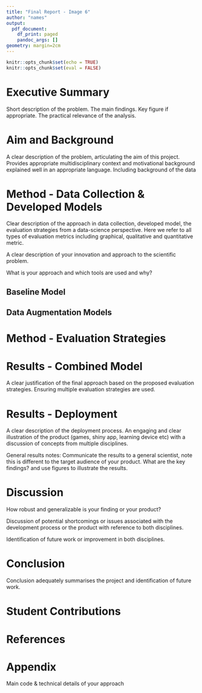```yaml
---
title: "Final Report - Image 6"
author: "names"
output:
  pdf_document:
    df_print: paged
    pandoc_args: []
geometry: margin=2cm
---
```


```r
knitr::opts_chunk$set(echo = TRUE)
knitr::opts_chunk$set(eval = FALSE)
```

# Executive Summary

Short description of the problem.
The main findings.
Key figure if appropriate.
The practical relevance of the analysis.



# Aim and Background

A clear description of the problem, articulating the aim of this project.
Provides appropriate multidisciplinary context and motivational background explained well in an appropriate language. 
Including background of the data



# Method - Data Collection & Developed Models


Clear description of the approach in data collection, developed model, the evaluation strategies from a data-science perspective. Here we refer to all types of evaluation metrics including graphical, qualitative and quantitative metric.

A clear description of your innovation and approach to the scientific problem.

What is your approach and which tools are used and why? 




## Baseline Model


## Data Augmentation Models


# Method - Evaluation Strategies 





# Results - Combined Model


A clear justification of the final approach based on the proposed evaluation strategies. Ensuring multiple evaluation strategies are used.



# Results - Deployment 


A clear description of the deployment process. An engaging and clear illustration of the product (games, shiny app, learning device etc) with a discussion of concepts from multiple disciplines.


General results notes: 
Communicate the results to a general scientist, note this is different to the target audience of your product. 
What are the key findings? and use figures to illustrate the results.




# Discussion

How robust and generalizable is your finding or your product?

Discussion of potential shortcomings or issues associated with the development process or the product with reference to both disciplines. 

Identification of future work or improvement in both disciplines.



# Conclusion


Conclusion adequately summarises the project and identification of future work.




\newpage

\footnotesize


# Student Contributions 




# References





\newpage

# Appendix 

Main code & technical details of your approach

